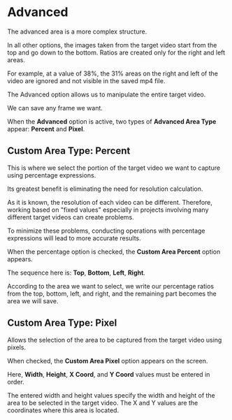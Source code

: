 # Advanced

The advanced area is a more complex structure.

In all other options, the images taken from the target video start from the top and go down to the bottom. Ratios are created only for the right and left areas.

For example, at a value of 38%, the 31% areas on the right and left of the video are ignored and not visible in the saved mp4 file.

The Advanced option allows us to manipulate the entire target video.

We can save any frame we want.

When the **Advanced** option is active, two types of **Advanced Area Type** appear: **Percent** and **Pixel**.

## Custom Area Type: Percent

This is where we select the portion of the target video we want to capture using percentage expressions.

Its greatest benefit is eliminating the need for resolution calculation.

As it is known, the resolution of each video can be different. Therefore, working based on "fixed values" especially in projects involving many different target videos can create problems.

To minimize these problems, conducting operations with percentage expressions will lead to more accurate results.

When the percentage option is checked, the **Custom Area Percent** option appears.

The sequence here is: **Top**, **Bottom**, **Left**, **Right**.

According to the area we want to select, we write our percentage ratios from the top, bottom, left, and right, and the remaining part becomes the area we will save.


## Custom Area Type: Pixel

Allows the selection of the area to be captured from the target video using pixels.

When checked, the **Custom Area Pixel** option appears on the screen.

Here, **Width**, **Height**, **X Coord**, and **Y Coord** values ​​must be entered in order.

The entered width and height values specify the width and height of the area to be selected in the target video. The X and Y values ​​are the coordinates where this area is located.